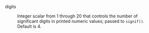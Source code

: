 digits

: Integer scalar from 1 through 20 that controls the number of significant digits in printed numeric values; passed to `signif()`. Default is 4.  
